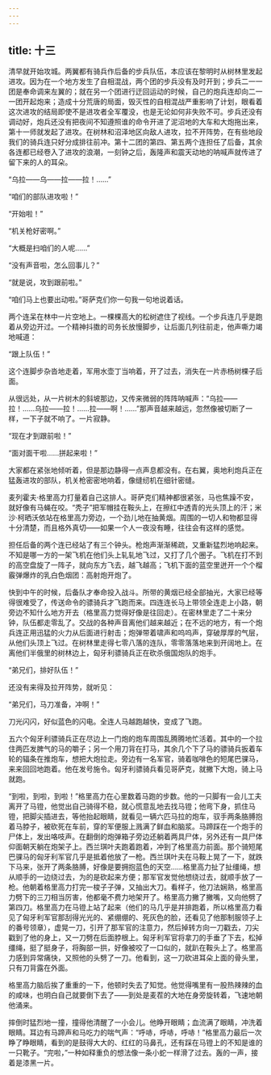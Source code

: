 ```yaml
---
---
---
```

title: 十三
---




清早就开始攻城。两翼都有骑兵作后备的步兵队伍，本应该在黎明时从树林里发起进攻。因为在一个地方发生了自相混战，两个团的步兵没有及时开到；步兵二一一团是奉命调来左翼的；就在另一个团进行迂回运动的时候，自己的炮兵连却向二一一团开起炮来；造成十分荒唐的局面，毁灭性的自相混战严重影响了计划，眼看着这次进攻的结局即使不是进攻者全军覆没，也是无论如何非失败不可。步兵还没有调动好，炮兵还没有把夜间不知遵照谁的命令开进了泥沼地的大车和大炮拖出来，第十一师就发起了进攻。在树林和沼泽地区向敌人进攻，拉不开阵势，在有些地段我们的骑兵连只好分成排往前冲。第十二团的第四、第五两个连担任了后备，其余各连都已经卷入了进攻的浪潮，一刻钟之后，轰隆声和震天动地的呐喊声就传进了留下来的人的耳朵。

“乌拉——乌——拉——拉！……”

“咱们的部队进攻啦！”

“开始啦！”

“机关枪好密啊。”

“大概是扫咱们的人呢……”

“没有声音啦，怎么回事儿？”

“就是说，攻到跟前啦。”

“咱们马上也要出动啦。”哥萨克们你一句我一句地说着话。

两个连呆在林中一片空地上。一棵棵高大的松树遮住了视线。一个步兵连几乎是跑着从旁边开过。一个精神抖擞的司务长放慢脚步，让后面几列往前走，他声嘶力竭地喊道：

“跟上队伍！”

这个连脚步杂沓地走着，军用水壶丁当响着，开了过去，消失在一片赤杨树棵子后面。

从很远处，从一片树木的斜坡那边，又传来微弱的阵阵呐喊声：“乌拉——拉！……乌拉——拉！……拉——啊！……”那声音越来越远，忽然像被切断了一样，一下子就不响了。一片寂静。

“现在才到跟前啦！”

“面对面干啦……拼起来啦！”

大家都在紧张地倾听着，但是那边静得一点声息都没有。在右翼，奥地利炮兵正在猛轰进攻的部队，机关枪密密地响着，像缝纫机在细针密缝。

麦列霍夫·格里高力打量着自己这排人。哥萨克们精神都很紧张，马也焦躁不安，就好像有马蝇在咬。“秃子”把军帽挂在鞍头上，在擦红中透青的光头顶上的汗；米沙·柯晒沃依站在格里高力旁边，一个劲儿地在抽黄烟。周围的一切人和物都显得十分清楚，而且格外真切——如果一个人一夜没有睡，往往会有这样的感觉。

担任后备的两个连已经站了有三个钟头。枪炮声渐渐稀疏，又重新猛烈地响起来。不知是哪一方的一架飞机在他们头上轧轧地飞过，又打了几个圈子。飞机在打不到的高空盘旋了一阵子，就向东方飞去，越飞越高；飞机下面的蓝空里迸开一个个榴霰弹爆炸的乳白色烟团：高射炮开炮了。

快到中午的时候，后备队才奉命投入战斗。所带的黄烟已经全部抽光，大家已经等得很难受了，传送命令的骠骑兵才飞跑而来。四连连长马上带领全连走上小路，朝旁边不知什么地方开去（格里高力觉得好像是往回走）。在密林里走了二十来分钟，队伍都走零乱了。交战的各种声音离他们越来越近；在不远的地方，有一个炮兵连正用迅猛的火力从后面进行射击；炮弹带着啸声和呜呜声，穿破厚厚的气层，从他们头顶上飞过。在树林里走得七零八落的连队，零零落落地来到开阔地上。在离他们半俄里的树林边上，匈牙利骠骑兵正在砍杀俄国炮队的炮手。

“弟兄们，排好队伍！”

还没有来得及拉开阵势，就听见：

“弟兄们，马刀准备，冲啊！”

刀光闪闪，好似蓝色的闪电。全连人马越跑越快，变成了飞跑。

五六个匈牙利骠骑兵正在尽边上一门炮的炮车周围乱腾腾地忙活着。其中的一个拉住两匹发脾气的马的嚼子；另一个用刀背在打马，其余几个下了马的骠骑兵扳着车轮的辐条在推炮车，想把大炮拉走。旁边有一名军官，骑着咖啡色的短尾巴骒马，来来回回地跑着。他在发号施令。匈牙利骠骑兵看见哥萨克，就撇下大炮，骑上马就跑。

“到啦，到啦，到啦！”格里高力在心里数着马跑的步数。他的一只脚有一会儿工夫离开了马镫，他觉出自己骑得不稳，就心慌意乱地去找马镫；他弯下身，抓住马镫，把脚尖插进去，等他抬起眼睛，就看见一辆六匹马拉的炮车，驭手两条胳膊抱着马脖子，被砍死在车前，穿的军便服上溅满了鲜血和脑浆。马蹄踩在一个炮手的尸体上，发出咯吱声。在翻倒的炮弹箱子旁边还躺着两具尸体，另外还有一具尸体仰面朝天躺在炮架子上。西兰琪叶夫跑着跑着，冲到了格里高力前面。那个骑短尾巴骒马的匈牙利军官几乎是抵着他放了一枪。西兰琪叶夫在马鞍上晃了一下，就跌下马来，张开了两条胳膊，好像是要拥抱蓝色的天空……格里高力扯了扯缰绳，想从顺手的一边绕过去，为的是砍起来方便；那军官发觉他想绕过去，就顺手放了一枪。他朝着格里高力打完一梭子子弹，又抽出大刀。看样子，他刀法娴熟，格里高力劈下的三刀相当厉害，他都毫不费力地架开了。格里高力撇了撇嘴，又向他劈了第四刀。格里高力在马镫上站了起来（他们的马几乎是并排跑着，所以格里高力看见了匈牙利军官那刮得光光的、紧绷绷的、死灰色的脸，还看见了他那制服领子上的番号领章），虚晃一刀，引开了那军官的注意力，然后掉转方向一刀戳去，刀尖戳到了他的身上，又一刀劈在后面脖根上。匈牙利军官将拿刀的手垂了下去，松掉缰绳，挺了挺身子，将胸部一拱，好像被咬了一口似的，就趴在鞍头上了。格里高力感到异常痛快，又照他的头劈了一刀。他看到，这一刀砍进耳朵上面的骨头里，只有刀背露在外面。

格里高力脑后挨了重重的一下，他顿时失去了知觉。他觉得嘴里有一股热辣辣的血的咸味，也明白自己就要倒下去了——到处是麦茬的大地在身旁旋转着，飞速地朝他涌来。

摔倒时猛烈地一撞，撞得他清醒了一小会儿。他睁开眼睛；血流满了眼睛，冲洗着眼睛。耳边有马蹄声和马吃力的喘气声：“呼哧，呼哧，呼哧！”格里高力最后一次睁了睁眼睛，看到的是鼓得大大的、红红的马鼻孔，还有踩在马镫上的不知是谁的一只靴子。“完啦，”一种如释重负的想法像一条小蛇一样滑了过去。轰的一声，接着是漆黑一片。